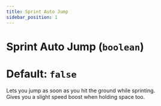 ```yaml
---
title: Sprint Auto Jump
sidebar_position: 1
---
```

# Sprint Auto Jump (`boolean`)
# Default: `false`
Lets you jump as soon as you hit the ground while sprinting.  
Gives you a slight speed boost when holding space too.
